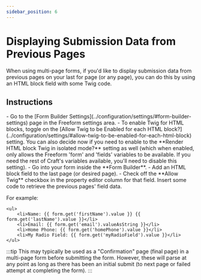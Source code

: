 ```yaml
---
sidebar_position: 6
---
```



# Displaying Submission Data from Previous Pages

When using multi-page forms, if you'd like to display submission data from previous pages on your last for page (or any page), you can do this by using an HTML block field with some Twig code.

## Instructions

<VerticalStepWrapper>
<StepMarkdown stepTitle="Step 1">
- Go to the [Form Builder Settings](../configuration/settings/#form-builder-settings) page in the Freeform settings area.
- To enable Twig for HTML blocks, toggle on the [Allow Twig to be Enabled for each HTML block?](../configuration/settings/#allow-twig-to-be-enabled-for-each-html-block) setting. You can also decide now if you need to enable to the **Render HTML block Twig in isolated mode?** setting as well (which when enabled, only allows the Freeform 'form' and 'fields' variables to be available. If you need the rest of Craft's variables available, you'll need to disable this setting).

</StepMarkdown>
<StepMarkdown stepTitle="Step 2">
- Go into your form inside the **Form Builder**.
- Add an HTML block field to the last page (or desired page).
- Check off the **Allow Twig** checkbox in the property editor column for that field.

</StepMarkdown>
<StepMarkdown stepTitle="Step 3">
Insert some code to retrieve the previous pages' field data.

For example:

```twig showLineNumbers
<ul>
    <li>Name: {{ form.get('firstName').value }} {{ form.get('lastName').value }}</li>
    <li>Email: {{ form.get('email').valueAsString }}</li>
    <li>Home Phone: {{ form.get('homePhone').value }}</li>
    <li>My Radio Field: {{ form.get('myRadioField').value }}</li>
</ul>
```

</StepMarkdown>

</VerticalStepWrapper>

:::tip
This may typically be used as a "Confirmation" page (final page) in a multi-page form before submitting the form. However, these will parse at any point as long as there has been an initial submit (to next page or failed attempt at completing the form).
:::
